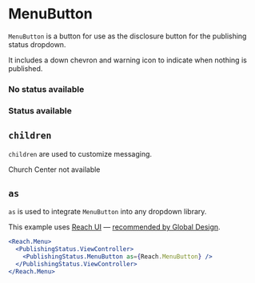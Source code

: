 
<Meta title="Church Center|Publishing Status/MenuButton" />

# MenuButton

`MenuButton` is a button for use as the disclosure button for the publishing status dropdown.

It includes a down chevron and warning icon to indicate when nothing is published.

### No status available

<Preview>
  <Story name="default">
    <PublishingStatus.ViewController>
      <PublishingStatus.MenuButton />
    </PublishingStatus.ViewController>
  </Story>
</Preview>

### Status available

<Preview>
  <Story name="status page shown">
    <PublishingStatus.ViewController churchCenterIsEnabled productIsPublished>
      <PublishingStatus.MenuButton />
    </PublishingStatus.ViewController>
  </Story>
</Preview>

## `children`

`children` are used to customize messaging.

<Preview>
  <Story name="children">
    <PublishingStatus.ViewController>
      <PublishingStatus.MenuButton>
        Church Center not available
      </PublishingStatus.MenuButton>
    </PublishingStatus.ViewController>
  </Story>
</Preview>

## `as`

`as` is used to integrate `MenuButton` into any dropdown library.

This example uses [Reach UI](https://reach.tech/menu-button) — [recommended by Global Design](https://planningcenter.design/react-recommended).

```jsx
<Reach.Menu>
  <PublishingStatus.ViewController>
    <PublishingStatus.MenuButton as={Reach.MenuButton} />
  </PublishingStatus.ViewController>
</Reach.Menu>
```